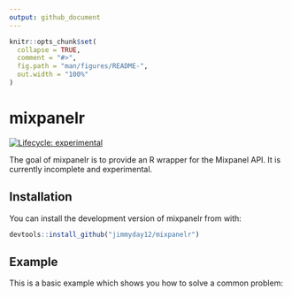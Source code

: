 ```yaml
---
output: github_document
---
```


<!-- README.md is generated from README.Rmd. Please edit that file -->

```r
knitr::opts_chunk$set(
  collapse = TRUE,
  comment = "#>",
  fig.path = "man/figures/README-",
  out.width = "100%"
)
```

# mixpanelr

<!-- badges: start -->
[![Lifecycle: experimental](https://img.shields.io/badge/lifecycle-experimental-orange.svg)](https://lifecycle.r-lib.org/articles/stages.html#experimental)
<!-- badges: end -->

The goal of mixpanelr is to provide an R wrapper for the Mixpanel API. It is currently incomplete and experimental. 

## Installation

You can install the development version of mixpanelr from  with:

```r
devtools::install_github("jimmyday12/mixpanelr")
```

## Example

This is a basic example which shows you how to solve a common problem:

```r

```

